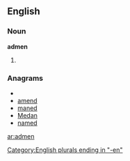 ==English==
===Noun===
'''admen'''
# {{plural of|[[adman]]}}

===Anagrams===
* {{alphagram|ademn}}
* [[amend#English|amend]]
* [[maned#English|maned]]
* [[Medan#English|Medan]]
* [[named#English|named]]

[[Category:English plurals ending in "-en"]]

[[ar:admen]]